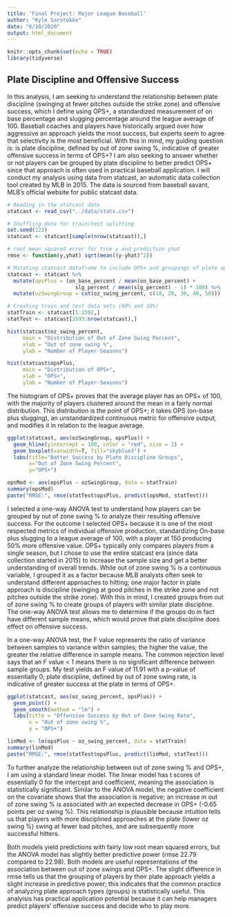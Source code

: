 ```yaml
---
title: 'Final Project: Major League Baseball'
author: "Kyle Sorstokke"
date: "6/10/2020"
output: html_document
---
```


```r
knitr::opts_chunk$set(echo = TRUE)
library(tidyverse)
```

## Plate Discipline and Offensive Success

In this analysis, I am seeking to understand the relationship between plate
discipline (swinging at fewer pitches outside the strike zone) and offensive
success, which I define using OPS+, a standardized measurement of on base
percentage and slugging percentage around the league average of 100. Baseball
coaches and players have historically argued over how aggressive an approach
yields the most success, but experts seem to agree that selectivity is the
most beneficial. With this in mind, my guiding question is: is plate
discipline, defined by out of zone swing %, indicative of greater offensive
success in terms of OPS+? I am also seeking to answer whether or not players
can be grouped by plate discipline to better predict OPS+ since that approach
is often used in practical baseball application. I will conduct my analysis
using data from statcast, an automatic data collection tool created by MLB in
2015. The data is sourced from baseball savant, MLB's official website for
public statcast data.


``` r
# Reading in the statcast data
statcast <- read_csv("../data/stats.csv")

# Shuffling data for train/test splitting
set.seed(123)
statcast <- statcast[sample(nrow(statcast)),]

# root mean squared error for true y and prediction yhat
rmse <- function(y,yhat) sqrt(mean((y-yhat)^2))
```

``` r
# Mutating statcast dataframe to include OPS+ and groupings of plate approach
statcast <- statcast %>%
  mutate(opsPlus = (on_base_percent / mean(on_base_percent) +
                      slg_percent / mean(slg_percent) - 1) * 100) %>%
  mutate(ozSwingGroup = cut(oz_swing_percent, c(10, 20, 30, 40, 50)))

# Creating train and test data sets (90% and 10%)
statTrain <- statcast[1:1592,]
statTest <- statcast[1593:nrow(statcast),]
```

``` r
hist(statcast$oz_swing_percent,
     main = "Distribution of Out of Zone Swing Percent",
     xlab = "Out of zone swing %",
     ylab = "Number of Player-Seasons")

hist(statcast$opsPlus,
     main = "Distribution of OPS+",
     xlab = "OPS+",
     ylab = "Number of Player-Seasons")
```

The histogram of OPS+ proves that the average player has an OPS+ of 100,
with the majority of players clustered around the mean in a fairly normal
distribution. This distribution is the point of OPS+; it takes OPS (on-base
plus slugging), an unstandardized continuous metric for offensive output, and
modifies it in relation to the league average.

``` r
ggplot(statcast, aes(ozSwingGroup, opsPlus)) +
  geom_hline(yintercept = 100, color = "red", size = 2) +
  geom_boxplot(varwidth=T, fill="skyblue3") + 
  labs(title="Batter Success by Plate Discipline Groups",
       x="Out of Zone Swing Percent",
       y="OPS+")
```

``` r
opsMod <- aov(opsPlus ~ ozSwingGroup, data = statTrain)
summary(opsMod)
paste("RMSE:", rmse(statTest$opsPlus, predict(opsMod, statTest)))
```

I selected a one-way ANOVA test to understand how players can be grouped by
out of zone swing % to analyze their resulting offensive success. For the
outcome I selected OPS+ because it is one of the most respected metrics of
individual offensive production, standardizing On-base plus slugging to a
league average of 100, with a player at 150 producing 50% more offensive
value. OPS+ typically only compares players from a single season, but I chose
to use the entire statcast era (since data collection started in 2015) to
increase the sample size and get a better understanding of overall trends.
While out of zone swing % is a continuous variable, I grouped
it as a factor because MLB analysts often seek to understand different
approaches to hitting; one major factor in plate approach is discipline
(swinging at good pitches in the strike zone and not pitches outside the
strike zone). With this in mind, I created groups from out of zone swing %
to create groups of players with similar plate discipline. The one-way ANOVA
test allows me to determine if the groups do in fact have different sample
means, which would prove that plate discipline does effect on offensive success. 

In a one-way ANOVA test, the F value represents the ratio of variance between
samples to variance within samples; the higher the value, the greater the
relative difference in sample means. The common rejection level says that
an F value < 1 means there is no significant difference between sample groups.
My test yields an F value of 11.91 with a p-value of essentially 0; plate
discipline, defined by out of zone swing rate, is indicative of greater
success at the plate in terms of OPS+.

``` r
ggplot(statcast, aes(oz_swing_percent, opsPlus)) +
  geom_point() +
  geom_smooth(method = "lm") +
  labs(title = "Offensive Success by Out of Zone Swing Rate",
       x = "Out of zone swing %",
       y = "OPS+")
```

``` r
linMod <- lm(opsPlus ~ oz_swing_percent, data = statTrain)
summary(linMod)
paste("RMSE:", rmse(statTest$opsPlus, predict(linMod, statTest)))
```

To further analyze the relationship between out of zone swing % and OPS+,
I am using a standard linear model. The linear model has t scores of
essentially 0 for the intercept and coefficient, meaning the association
is statistically significant. Similar to the ANOVA model, the negative
coefficient on the covariate shows that the association is negative; an
increase in out of zone swing % is associated with an expected decrease in
OPS+ (-0.65 points per oz swing %). This relationship is plausible because
intuition tells us that players with more disciplined approaches at the plate
(lower oz swing %) swing at fewer bad pitches, and are subsequently more
successful hitters. 

Both models yield predictions with fairly low root mean squared errors, but
the ANOVA model has slightly better predictive power (rmse 22.79 compared to
22.98). Both models are useful representations of the association between out
of zone swings and OPS+. The slight difference in rmse tells us that the
grouping of players by their plate approach yields a slight increase in
predictive power; this indicates that the common practice of analyzing
plate approach types (groups) is statistically useful. This analyisis has
practical application potential because it can help managers predict
players' offensive success and decide who to play more.
